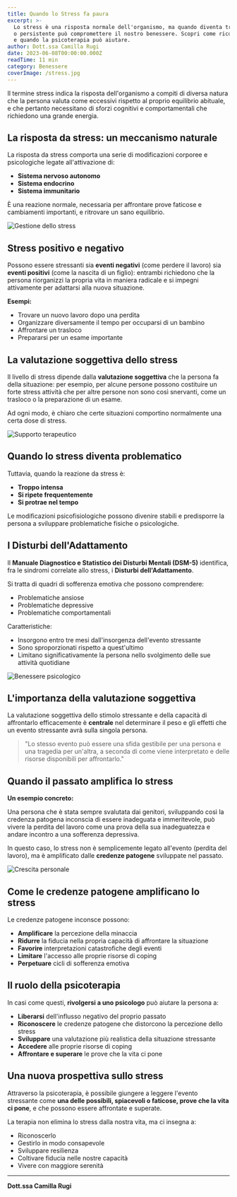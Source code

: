 ```yaml
---
title: Quando lo Stress fa paura
excerpt: >-
  Lo stress è una risposta normale dell'organismo, ma quando diventa troppo intenso 
  o persistente può compromettere il nostro benessere. Scopri come riconoscerlo 
  e quando la psicoterapia può aiutare.
author: Dott.ssa Camilla Rugi
date: 2023-06-08T00:00:00.000Z
readTime: 11 min
category: Benessere
coverImage: /stress.jpg
---
```


Il termine stress indica la risposta dell'organismo a compiti di diversa natura che la persona valuta come eccessivi rispetto al proprio equilibrio abituale, e che pertanto necessitano di sforzi cognitivi e comportamentali che richiedono una grande energia.

## La risposta da stress: un meccanismo naturale

La risposta da stress comporta una serie di modificazioni corporee e psicologiche legate all'attivazione di:

- **Sistema nervoso autonomo**
- **Sistema endocrino**
- **Sistema immunitario**

È una reazione normale, necessaria per affrontare prove faticose e cambiamenti importanti, e ritrovare un sano equilibrio.

![Gestione dello stress](/therapy-session-professional-setting.jpg)

## Stress positivo e negativo

Possono essere stressanti sia **eventi negativi** (come perdere il lavoro) sia **eventi positivi** (come la nascita di un figlio): entrambi richiedono che la persona riorganizzi la propria vita in maniera radicale e si impegni attivamente per adattarsi alla nuova situazione.

**Esempi:**
- Trovare un nuovo lavoro dopo una perdita
- Organizzare diversamente il tempo per occuparsi di un bambino
- Affrontare un trasloco
- Prepararsi per un esame importante

## La valutazione soggettiva dello stress

Il livello di stress dipende dalla **valutazione soggettiva** che la persona fa della situazione: per esempio, per alcune persone possono costituire un forte stress attività che per altre persone non sono così snervanti, come un trasloco o la preparazione di un esame. 

Ad ogni modo, è chiaro che certe situazioni comportino normalmente una certa dose di stress.

![Supporto terapeutico](/counseling-support-guidance-warm-colors.jpg)

## Quando lo stress diventa problematico

Tuttavia, quando la reazione da stress è:

- **Troppo intensa**
- **Si ripete frequentemente**
- **Si protrae nel tempo**

Le modificazioni psicofisiologiche possono divenire stabili e predisporre la persona a sviluppare problematiche fisiche o psicologiche.

## I Disturbi dell'Adattamento

Il **Manuale Diagnostico e Statistico dei Disturbi Mentali (DSM-5)** identifica, fra le sindromi correlate allo stress, i **Disturbi dell'Adattamento**.

Si tratta di quadri di sofferenza emotiva che possono comprendere:

- Problematiche ansiose
- Problematiche depressive
- Problematiche comportamentali

Caratteristiche:
- Insorgono entro tre mesi dall'insorgenza dell'evento stressante
- Sono sproporzionati rispetto a quest'ultimo
- Limitano significativamente la persona nello svolgimento delle sue attività quotidiane

![Benessere psicologico](/peaceful-therapy-room-with-soft-lighting.jpg)

## L'importanza della valutazione soggettiva

La valutazione soggettiva dello stimolo stressante e della capacità di affrontarlo efficacemente è **centrale** nel determinare il peso e gli effetti che un evento stressante avrà sulla singola persona.

> "Lo stesso evento può essere una sfida gestibile per una persona e una tragedia per un'altra, a seconda di come viene interpretato e delle risorse disponibili per affrontarlo."

## Quando il passato amplifica lo stress

**Un esempio concreto:**

Una persona che è stata sempre svalutata dai genitori, sviluppando così la credenza patogena inconscia di essere inadeguata e immeritevole, può vivere la perdita del lavoro come una prova della sua inadeguatezza e andare incontro a una sofferenza depressiva.

In questo caso, lo stress non è semplicemente legato all'evento (perdita del lavoro), ma è amplificato dalle **credenze patogene** sviluppate nel passato.

![Crescita personale](/personal-growth-transformation-positive.jpg)

## Come le credenze patogene amplificano lo stress

Le credenze patogene inconsce possono:

- **Amplificare** la percezione della minaccia
- **Ridurre** la fiducia nella propria capacità di affrontare la situazione
- **Favorire** interpretazioni catastrofiche degli eventi
- **Limitare** l'accesso alle proprie risorse di coping
- **Perpetuare** cicli di sofferenza emotiva

## Il ruolo della psicoterapia

In casi come questi, **rivolgersi a uno psicologo** può aiutare la persona a:

- **Liberarsi** dell'influsso negativo del proprio passato
- **Riconoscere** le credenze patogene che distorcono la percezione dello stress
- **Sviluppare** una valutazione più realistica della situazione stressante
- **Accedere** alle proprie risorse di coping
- **Affrontare e superare** le prove che la vita ci pone

## Una nuova prospettiva sullo stress

Attraverso la psicoterapia, è possibile giungere a leggere l'evento stressante come **una delle possibili, spiacevoli o faticose, prove che la vita ci pone**, e che possono essere affrontate e superate.

La terapia non elimina lo stress dalla nostra vita, ma ci insegna a:

- Riconoscerlo
- Gestirlo in modo consapevole
- Sviluppare resilienza
- Coltivare fiducia nelle nostre capacità
- Vivere con maggiore serenità

---

**Dott.ssa Camilla Rugi**